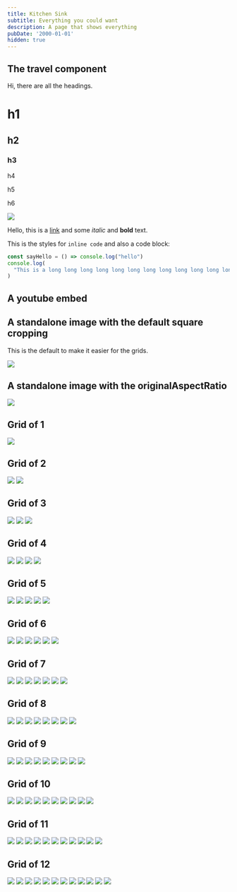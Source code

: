 ```yaml
---
title: Kitchen Sink
subtitle: Everything you could want
description: A page that shows everything
pubDate: '2000-01-01'
hidden: true
---
```



## The travel component

Hi, there are all the headings.

# h1

## h2

### h3

h4

h5

h6

<Img originalAspectRatio src="2019-taiwan-vietnam/3f69d771d8824ffe992991f4a6139544.jpg" />

Hello, this is a [link](https://google.com.au) and some *italic* and **bold** text.

This is the styles for `inline code` and also a code block:

```js
const sayHello = () => console.log("hello")
console.log(
  "This is a long long long long long long long long long long long long line of code to see what the scrolling is like"
)
```

## A youtube embed

## A standalone image with the default square cropping

This is the default to make it easier for the grids.

<Img src="2019-taiwan-vietnam/c8ea9567452f42bf86ff4eb9ac022087.jpg" />

## A standalone image with the originalAspectRatio

<Img originalAspectRatio src="2019-taiwan-vietnam/c8ea9567452f42bf86ff4eb9ac022087.jpg" />

## Grid of 1

<Img src="2019-taiwan-vietnam/dc66f6a6607d47d58409a0fee32f593b.jpg" />

## Grid of 2

<Grid>
  <Img src="2019-taiwan-vietnam/457e21843a0b464093506cd99998b3f1.jpg" />

  <Img src="2019-taiwan-vietnam/dc66f6a6607d47d58409a0fee32f593b.jpg" />
</Grid>

## Grid of 3

<Grid>
  <Img src="2019-taiwan-vietnam/457e21843a0b464093506cd99998b3f1.jpg" />

  <Img src="2019-taiwan-vietnam/b285725ba1af459a919dea751163ee70.jpg" />

  <Img src="2019-taiwan-vietnam/16c56cf6b52647f087d4f568002539e1.jpg" />
</Grid>

## Grid of 4

<Grid>
  <Img src="2019-taiwan-vietnam/457e21843a0b464093506cd99998b3f1.jpg" />

  <Img src="2019-taiwan-vietnam/457e21843a0b464093506cd99998b3f1.jpg" />

  <Img src="2019-taiwan-vietnam/dc66f6a6607d47d58409a0fee32f593b.jpg" />

  <Img src="2019-taiwan-vietnam/dc66f6a6607d47d58409a0fee32f593b.jpg" />
</Grid>

## Grid of 5

<Grid>
  <Img src="2019-taiwan-vietnam/457e21843a0b464093506cd99998b3f1.jpg" />

  <Img src="2019-taiwan-vietnam/b285725ba1af459a919dea751163ee70.jpg" />

  <Img src="2019-taiwan-vietnam/16c56cf6b52647f087d4f568002539e1.jpg" />

  <Img src="2019-taiwan-vietnam/c57d062c2df648eebc9521bc01c09adb.jpg" />

  <Img src="2019-taiwan-vietnam/8ce6970bc7184e3e8af91f3b031facd0.jpg" />
</Grid>

## Grid of 6

<Grid>
  <Img src="2019-taiwan-vietnam/b285725ba1af459a919dea751163ee70.jpg" />

  <Img src="2019-taiwan-vietnam/16c56cf6b52647f087d4f568002539e1.jpg" />

  <Img src="2019-taiwan-vietnam/c57d062c2df648eebc9521bc01c09adb.jpg" />

  <Img src="2019-taiwan-vietnam/8ce6970bc7184e3e8af91f3b031facd0.jpg" />

  <Img src="2019-taiwan-vietnam/15d4dfe9eec243bc9f2d8ce970953f25.jpg" />

  <Img src="2019-taiwan-vietnam/dc66f6a6607d47d58409a0fee32f593b.jpg" />
</Grid>

## Grid of 7

<Grid>
  <Img src="2019-taiwan-vietnam/457e21843a0b464093506cd99998b3f1.jpg" />

  <Img src="2019-taiwan-vietnam/b285725ba1af459a919dea751163ee70.jpg" />

  <Img src="2019-taiwan-vietnam/16c56cf6b52647f087d4f568002539e1.jpg" />

  <Img src="2019-taiwan-vietnam/c57d062c2df648eebc9521bc01c09adb.jpg" />

  <Img src="2019-taiwan-vietnam/8ce6970bc7184e3e8af91f3b031facd0.jpg" />

  <Img src="2019-taiwan-vietnam/15d4dfe9eec243bc9f2d8ce970953f25.jpg" />

  <Img src="2019-taiwan-vietnam/dc66f6a6607d47d58409a0fee32f593b.jpg" />
</Grid>

## Grid of 8

<Grid>
  <Img src="2019-taiwan-vietnam/457e21843a0b464093506cd99998b3f1.jpg" />

  <Img src="2019-taiwan-vietnam/457e21843a0b464093506cd99998b3f1.jpg" />

  <Img src="2019-taiwan-vietnam/b285725ba1af459a919dea751163ee70.jpg" />

  <Img src="2019-taiwan-vietnam/16c56cf6b52647f087d4f568002539e1.jpg" />

  <Img src="2019-taiwan-vietnam/c57d062c2df648eebc9521bc01c09adb.jpg" />

  <Img src="2019-taiwan-vietnam/8ce6970bc7184e3e8af91f3b031facd0.jpg" />

  <Img src="2019-taiwan-vietnam/15d4dfe9eec243bc9f2d8ce970953f25.jpg" />

  <Img src="2019-taiwan-vietnam/dc66f6a6607d47d58409a0fee32f593b.jpg" />
</Grid>

## Grid of 9

<Grid>
  <Img src="2019-taiwan-vietnam/457e21843a0b464093506cd99998b3f1.jpg" />

  <Img src="2019-taiwan-vietnam/457e21843a0b464093506cd99998b3f1.jpg" />

  <Img src="2019-taiwan-vietnam/457e21843a0b464093506cd99998b3f1.jpg" />

  <Img src="2019-taiwan-vietnam/b285725ba1af459a919dea751163ee70.jpg" />

  <Img src="2019-taiwan-vietnam/16c56cf6b52647f087d4f568002539e1.jpg" />

  <Img src="2019-taiwan-vietnam/c57d062c2df648eebc9521bc01c09adb.jpg" />

  <Img src="2019-taiwan-vietnam/8ce6970bc7184e3e8af91f3b031facd0.jpg" />

  <Img src="2019-taiwan-vietnam/15d4dfe9eec243bc9f2d8ce970953f25.jpg" />

  <Img src="2019-taiwan-vietnam/dc66f6a6607d47d58409a0fee32f593b.jpg" />
</Grid>

## Grid of 10

<Grid>
  <Img src="2019-taiwan-vietnam/457e21843a0b464093506cd99998b3f1.jpg" />

  <Img src="2019-taiwan-vietnam/457e21843a0b464093506cd99998b3f1.jpg" />

  <Img src="2019-taiwan-vietnam/457e21843a0b464093506cd99998b3f1.jpg" />

  <Img src="2019-taiwan-vietnam/457e21843a0b464093506cd99998b3f1.jpg" />

  <Img src="2019-taiwan-vietnam/b285725ba1af459a919dea751163ee70.jpg" />

  <Img src="2019-taiwan-vietnam/16c56cf6b52647f087d4f568002539e1.jpg" />

  <Img src="2019-taiwan-vietnam/c57d062c2df648eebc9521bc01c09adb.jpg" />

  <Img src="2019-taiwan-vietnam/8ce6970bc7184e3e8af91f3b031facd0.jpg" />

  <Img src="2019-taiwan-vietnam/15d4dfe9eec243bc9f2d8ce970953f25.jpg" />

  <Img src="2019-taiwan-vietnam/dc66f6a6607d47d58409a0fee32f593b.jpg" />
</Grid>

## Grid of 11

<Grid>
  <Img src="2019-taiwan-vietnam/457e21843a0b464093506cd99998b3f1.jpg" />

  <Img src="2019-taiwan-vietnam/b285725ba1af459a919dea751163ee70.jpg" />

  <Img src="2019-taiwan-vietnam/16c56cf6b52647f087d4f568002539e1.jpg" />

  <Img src="2019-taiwan-vietnam/c57d062c2df648eebc9521bc01c09adb.jpg" />

  <Img src="2019-taiwan-vietnam/8ce6970bc7184e3e8af91f3b031facd0.jpg" />

  <Img src="2019-taiwan-vietnam/15d4dfe9eec243bc9f2d8ce970953f25.jpg" />

  <Img src="2019-taiwan-vietnam/dc66f6a6607d47d58409a0fee32f593b.jpg" />

  <Img src="2019-taiwan-vietnam/457e21843a0b464093506cd99998b3f1.jpg" />

  <Img src="2019-taiwan-vietnam/457e21843a0b464093506cd99998b3f1.jpg" />

  <Img src="2019-taiwan-vietnam/457e21843a0b464093506cd99998b3f1.jpg" />

  <Img src="2019-taiwan-vietnam/457e21843a0b464093506cd99998b3f1.jpg" />
</Grid>

## Grid of 12

<Grid>
  <Img src="2019-taiwan-vietnam/457e21843a0b464093506cd99998b3f1.jpg" />

  <Img src="2019-taiwan-vietnam/457e21843a0b464093506cd99998b3f1.jpg" />

  <Img src="2019-taiwan-vietnam/457e21843a0b464093506cd99998b3f1.jpg" />

  <Img src="2019-taiwan-vietnam/457e21843a0b464093506cd99998b3f1.jpg" />

  <Img src="2019-taiwan-vietnam/457e21843a0b464093506cd99998b3f1.jpg" />

  <Img src="2019-taiwan-vietnam/457e21843a0b464093506cd99998b3f1.jpg" />

  <Img src="2019-taiwan-vietnam/b285725ba1af459a919dea751163ee70.jpg" />

  <Img src="2019-taiwan-vietnam/16c56cf6b52647f087d4f568002539e1.jpg" />

  <Img src="2019-taiwan-vietnam/c57d062c2df648eebc9521bc01c09adb.jpg" />

  <Img src="2019-taiwan-vietnam/8ce6970bc7184e3e8af91f3b031facd0.jpg" />

  <Img src="2019-taiwan-vietnam/15d4dfe9eec243bc9f2d8ce970953f25.jpg" />

  <Img src="2019-taiwan-vietnam/dc66f6a6607d47d58409a0fee32f593b.jpg" />
</Grid>
